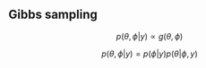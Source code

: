 ## Gibbs sampling

$$p(\theta, \phi|y) \propto g(\theta, \phi)$$

$$p(\theta, \phi|y) = p(\phi |y)p(\theta| \phi,y)$$